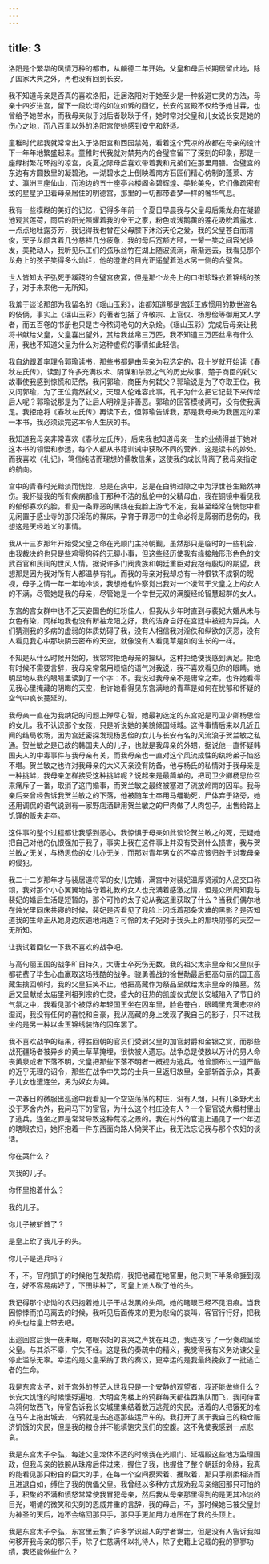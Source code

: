 ```yaml
---
---
---
```

title: 3
---




洛阳是个繁华的风情万种的都市，从麟德二年开始，父皇和母后长期居留此地，除了国家大典之外，再也没有回到长安。

我不知道母亲是否真的喜欢洛阳，迁居洛阳对于她至少是一种躲避亡灵的方法，母亲十四岁进宫，留下一段坎坷的如泣如诉的回忆，长安的宫殿不仅给予她甘霖，也曾给予她苦水，而我母亲似乎对后者耿耿于怀，她时常对父皇和儿女说长安是她的伤心之地，而八百里以外的洛阳宫使她感到安宁和舒适。

童稚时代起我就常常出入于洛阳宫和西园禁苑，看着这个荒凉的故都在母亲的设计下一年年地繁盛起来。童稚时代我就对禁苑内的合璧宫留下了深刻的印象，那是一座绿树繁花环抱的凉宫，炎夏之际母后喜欢带着我和兄弟们在那里用膳。合璧宫的东边有方圆数里的凝碧池，一湖碧水之上倒映着南方石匠们精心仿制的蓬莱、方丈、瀛洲三座仙山，而池边的五十座亭台楼阁金碧辉煌、美轮美免，它们像疏密有致的星星护卫着母亲居住的明德宫，那里的一切都带着梦一样的奢华气息。

我有一些模糊的美好的记忆，记得多年前一个夏日早晨我与父皇母后乘龙舟在凝碧池观赏莲荷，雨后的阳光照耀着我的帝王之家，粉色或浅鹅黄的莲花吸吮着露水，一点点地吐露芬芳，我记得我也曾在父母膝下沐浴天伦之爱，我的父皇苍白而清俊，天子龙颜含着几分慈祥几分疲惫，我的母后宽额方颐，一颦一笑之间容光焕发，美艳动人，我听见乐工们的弦乐丝竹在湖上随波流淌，渐渐远去，我看见那个龙舟上的孩子笑得多么灿烂，他的澄澈的目光正遥望着池水另一侧的合璧宫。

世人皆知太子弘死于蹊跷的合璧宫夜宴，但是那个龙舟上的口衔珍珠衣着锦绣的孩子，对于未来他一无所知。

我羞于谈论那部为我留名的《瑶山玉彩》，谁都知道那是宫廷王族惯用的欺世盗名的伎俩，事实上《瑶山玉彩》的著者包括了许敬宗、上官仪、杨思俭等御用文人学者，而五百卷的书册也只是古今秾词艳句的大杂烩。《瑶山玉彩》完成后母亲让我将书献给父皇，父皇喜出望外，赏给我丝帛三万匹，我不知道三万匹丝帛有什么用，我也不知道父皇为什么对这种虚假的事情如此轻信。

我自幼跟着率理令郭瑜读书，那些书都是由母亲为我选定的，我十岁就开始读《春秋左氏传》，读到了许多充满权术、阴谋和杀戮之气的历史故事，楚子商臣的弑父故事使我感到惊慌和茫然，我问郭瑜，商臣为何弑父？郭瑜说是为了夺取王位，我又问郭瑜，为了王位竟然弑父，天理人伦难容此事，孔子为什么把它记载下来传给后人呢？郭瑜说那是为了让后人明辨是非善恶。郭瑜的回答模棱两可，没有使我满足。我拒绝将《春秋左氏传》再读下去，但郭瑜告诉我，那是我母亲为我圈定的第一本书，我必须读完这本令人生厌的书。

我知道我母亲非常喜欢《春秋左氏传》，后来我也知道母亲一生的业绩得益于她对这本书的领悟和参透，每个人都从书籍训诫中获取不同的营养，这是读书的妙处。而我喜欢《礼记》，笃信纯洁而理想的儒教信条，这使我的成长背离了我母亲指定的航向。

宫中的青春时光黯淡而恍惚，总是在病中，总是在白驹过隙之中为浮世苍生黯然神伤。我怀疑我的所有疾病都缘于那种不洁的乱伦中的父精母血，我在铜镜中看见我的郁郁寡欢的脸，看见一条罪恶的黑线在我脸上游弋不定，我甚至经常在恍惚中看见闲置于感业寺的那只淫荡的禅床，孕育于罪恶中的生命必将是孱弱而悲伤的，我想这是天经地义的事情。

我从十三岁那年开始受父皇之命在光顺门主持朝觐，虽然那只是临时的一些机会，由我裁决的也只是些鸡零狗碎的无聊小事，但这些经历使我有缘接触形形色色的文武百官和民间的世风人情。据说许多门阀贵族和朝廷重臣对我抱有殷切的期望，我想那是因为我对所有人都温恭有礼，而我的母亲对我却总有一种恨铁不成钢的睨视，母子之情一年一年地冷淡，我想她也许察觉出我对一个凌驾于父皇之上的女人的不满，尽管她是我的母亲，尽管她是一个举世无双的满腹经纶智慧超群的女人。

东宫的宫女群中也不乏天姿国色的红粉佳人，但我从少年时直到与裴妃大婚从未与女色有染，同样地我也没有断袖龙阳之好，我的洁身自好在宫廷中被视为异类，人们猜测我的多病的虚弱的体质妨碍了我，没有人相信我对淫佚和纵欲的厌恶，没有人看见我心中那块阴云密布的天空，就像没有人看见草是如何生长的一样。

不知是从什么时候开始的，我常常拒绝母亲的操纵，这种拒绝使我感到满足。拒绝有时候不需要言辞，我母亲常常用烦恼的语气对我说，我不喜欢看见你的眼睛。她明显地从我的眼睛里读到了一个字：不。我说过我母亲不是庸常之辈，也许她看得见我心里掩藏的阴晦的天空，也许她看得见东宫满地的青草是如何在忧郁和怀疑的空气中疯长蔓延的。

我母亲一直在为我纳妃的问题上殚尽心智，她最初选定的东宫妃是司卫少卿杨思俭的女儿，我不认识那个女孩，只是听说她的美貌倾国倾城。这件事情后来以几近丑闻的结局收场，因为宫廷密探发现杨思俭的女儿与长安有名的风流浪子贺兰敏之私通。贺兰敏之是已故的韩国夫人的儿子，也就是我母亲的外甥，据说他一直怀疑韩国夫人的中毒事件与我母亲有关，而我母亲也一直对这个风流成性的纨绔弟子恼怒不堪。贺兰敏之也许对我母亲的大义灭亲没有防备，他与杨氏的私情对于我母亲是一种挑衅，我母亲怎样接受这种挑衅呢？说起来是最简单的，把司卫少卿杨思俭召来痛斥了一番，取消了这门婚事，而贺兰敏之最终被塞进了流放岭南的囚车。我母亲后来曾经告诉我贺兰敏之的下落，他被随车士卒用马缰勒死，尸体弃于路旁，她还用调侃的语气说到有一家野店酒肆用贺兰敏之的尸肉做了人肉包子，出售给路上饥馑的贩夫走卒。

这件事的整个过程都让我感到恶心，我惊惧于母亲如此谈论贺兰敏之的死，无疑她把自己对他的仇恨强加于我了，事实上我在这件事上并没有受到什么损害，我与贺兰敏之无关，与杨思俭的女儿亦无关，而那对青年男女的不幸应该归咎于对我母亲的侵犯。

我二十二岁那年才与裴居道将军的女儿完婚，满宫中对裴妃温厚贤淑的人品交口称颂，我对那个小心翼翼地恪守着礼教的女人也充满着感激之情，但是众所周知我与裴妃的婚后生活是短暂的，那个可怜的太子妃从我这里获取了什么？当我们偶尔地在烛光里同床共寝的时候，裴妃是否看见了我脸上闪烁着那条灾难的黑影？是否知道我的生命正从她身边疾速地消遁？可怜的太子妃对于我头上的那块阴郁的天空一无所知。

让我试着回忆一下我不喜欢的战争吧。

与高句丽王国的战争旷日持久，大唐士卒死伤无数，我的祖父太宗皇帝和父皇似乎都花费了毕生心血赢取这场残酷的战争。骁勇善战的徐世勣最后把高句丽的国王高藏生擒回朝时，我的父皇狂笑不止，他把高藏作为祭品呈献给太宗皇帝的陵墓，然后又呈献给太庙里列祖列宗的亡灵，盛大的狂热的凯旋仪式使长安城陷入了节日的气氛之中，我看见那个被俘的年轻国王坐在囚车里，脸色苍白，眼睛里充满悲凉的湿润，我没有任何的喜悦和自豪，我从高藏的身上发现了我自己的影子，只不过我坐的是另一种以金玉锦绣装饰的囚车罢了。

我不喜欢战争的结果，得胜回朝的官员们受到父皇的加官封爵和金银之赏，而那些战死疆场者被异乡的黄土草草掩埋，很快被人遗忘。战争总是使数以万计的男人命丧黄泉或者下落不明，父皇把那些下落不明者一概视为逃兵，他曾颁布过一道严酷的近乎无理的诏令，那些在战争中失踪的士兵一旦返归故里，全部斩首示众，其妻子儿女也遭连坐，男为奴女为婢。

一次春日的微服出巡途中我看见一个空空荡荡的村庄，没有人烟，只有几条野犬出没于茅舍内外，我问马下的宦官，为什么这个村庄没有人？一个宦官说大概村里出了逃兵，连坐之罪是常常导致这种荒凉之景的。我在村外的官道上遇见了一个年迈的瞎眼农妇，她怀抱着一件东西面向路人恸哭不止，我无法忘记我与那个农妇的谈话。

你在哭什么？

哭我的儿子。

你怀里抱着什么？

我的儿子。

你儿子被斩首了？

是皇上砍了我儿子的头。

你儿子是逃兵吗？

不，不。官府抓丁的时候他在发热病，我把他藏在地窖里，他只剩下半条命捱到现在，好不容易病好了，下田耕种了，可皇上派人砍了他的头。

我记得那个悲恸的农妇抱着她儿子干枯发黑的头颅，她的瞎眼已经不见泪痕。当我因惊悸而拍马离去的时候，我听见后面传来的更为悲恸的哀叫，客官行行好，把我的头也给皇上带去吧。

出巡回宫后我一夜未眠，瞎眼农妇的哀哭之声犹在耳边，我连夜写了一份奏疏呈给父皇。与其杀不辜，宁失不经。这是我的奏疏中的精义，我觉得我有义务劝谏父皇停止滥杀无辜。幸运的是父皇采纳了我的奏议，更幸运的是我最终挽救了一批逃亡者的生命。

我是东宫太子，对于宫外的苍茫人世我只是一个安静的观望者，我还能做些什么？长安大饥馑的时候饿殍遍地，大明宫角楼上的鸦群每天都往西集队而飞，我问侍宦乌鸦何故西飞，侍宦告诉我长安城里集结着数万逃荒的灾民，活着的人把饿死的堆在马车上拖出城去，乌鸦就是去追逐那些运尸车的。我打开了属于我自己的粮仓赈济饥饿的灾民，但是我的粮仓并不能填饱灾民们的空腹。这不免使我感到一点悲哀。

我是东宫太子李弘，每逢父皇龙体不适的时候我在光顺门、延福殿这些地方监理国政，但我母亲的铁腕从珠帘后伸过来，握住了我，也握住了整个朝廷的命脉，我真的能看见那只粉白的巨大的手，在每一个空间摸索着、攫取着，那只手刚柔相济而且进退自如，缚住了我的傀儡父皇。我曾经以多种方式规劝我母亲缩回那只可怕的手，积聚的不满和愤怒常常使我冒犯母亲，然后我从母亲那里得到的是更其冷淡的目光，嘲谑的微笑和尖刻的恩威并重的言辞，我的母后，不，那时候她已被父皇封为神圣的天后，她不会缩回那只手，那只手更加用力地压在了我的头顶上。

我是东宫太子李弘，东宫里云集了许多学识超人的学者谋士，但是没有人告诉我如何移开我母亲的那只手，除了仁慈满怀以礼待人，除了史籍上记载的我的寥寥功绩，我还能做些什么？